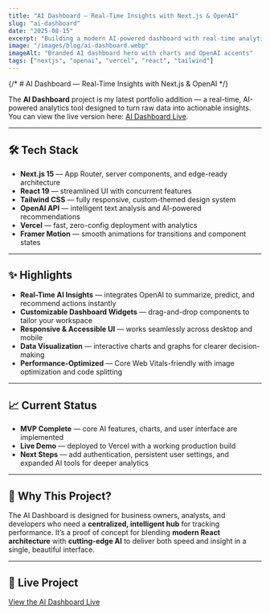 ```yaml
---
title: "AI Dashboard — Real-Time Insights with Next.js & OpenAI"
slug: "ai-dashboard"
date: "2025-08-15"
excerpt: "Building a modern AI-powered dashboard with real-time analytics, user-friendly UI, and OpenAI integrations — all deployed on Vercel."
image: "/images/blog/ai-dashboard.webp"
imageAlt: "Branded AI dashboard hero with charts and OpenAI accents"
tags: ["nextjs", "openai", "vercel", "react", "tailwind"]
---
```


{/* # AI Dashboard — Real-Time Insights with Next.js & OpenAI */}

The **AI Dashboard** project is my latest portfolio addition — a real-time, AI-powered analytics tool designed to turn raw data into actionable insights.  
You can view the live version here: [AI Dashboard Live](https://ai-dashboard-1acrwhndz-andrewteeces-projects.vercel.app/).

---

## 🛠️ Tech Stack

- **Next.js 15** — App Router, server components, and edge-ready architecture  
- **React 19** — streamlined UI with concurrent features  
- **Tailwind CSS** — fully responsive, custom-themed design system  
- **OpenAI API** — intelligent text analysis and AI-powered recommendations  
- **Vercel** — fast, zero-config deployment with analytics  
- **Framer Motion** — smooth animations for transitions and component states  

---

## ✨ Highlights

- **Real-Time AI Insights** — integrates OpenAI to summarize, predict, and recommend actions instantly  
- **Customizable Dashboard Widgets** — drag-and-drop components to tailor your workspace  
- **Responsive & Accessible UI** — works seamlessly across desktop and mobile  
- **Data Visualization** — interactive charts and graphs for clearer decision-making  
- **Performance-Optimized** — Core Web Vitals-friendly with image optimization and code splitting  

---

## 📈 Current Status

- **MVP Complete** — core AI features, charts, and user interface are implemented  
- **Live Demo** — deployed to Vercel with a working production build  
- **Next Steps** — add authentication, persistent user settings, and expanded AI tools for deeper analytics  

---

## 🎯 Why This Project?

The AI Dashboard is designed for business owners, analysts, and developers who need a **centralized, intelligent hub** for tracking performance. It’s a proof of concept for blending **modern React architecture** with **cutting-edge AI** to deliver both speed and insight in a single, beautiful interface.

---

## 🔗 Live Project

[View the AI Dashboard Live](https://ai-dashboard-1acrwhndz-andrewteeces-projects.vercel.app/)
